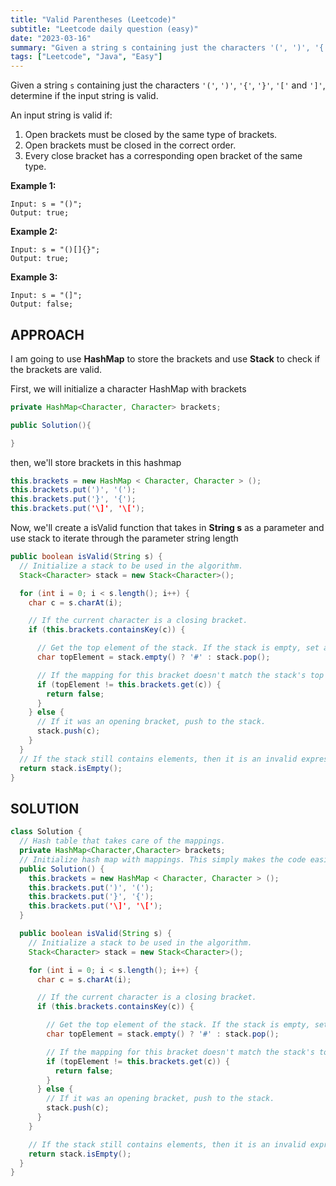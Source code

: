 ```yaml
---
title: "Valid Parentheses (Leetcode)"
subtitle: "Leetcode daily question (easy)"
date: "2023-03-16"
summary: "Given a string s containing just the characters '(', ')', '{', '}', '[' and ']', determine if the input string is valid."
tags: ["Leetcode", "Java", "Easy"]
---
```


Given a string `s` containing just the characters `'('`, `')'`, `'{'`, `'}'`, `'['` and `']'`, determine if the input string is valid.

An input string is valid if:

1.  Open brackets must be closed by the same type of brackets.
2.  Open brackets must be closed in the correct order.
3.  Every close bracket has a corresponding open bracket of the same type.

**Example 1:**

```tsx
Input: s = "()";
Output: true;
```

**Example 2:**

```tsx
Input: s = "()[]{}";
Output: true;
```

**Example 3:**

```tsx
Input: s = "(]";
Output: false;
```

## APPROACH

I am going to use **HashMap** to store the brackets and use **Stack** to check if the brackets are valid.

First, we will initialize a character HashMap with brackets

```java
private HashMap<Character, Character> brackets;

public Solution(){

}
```

then, we'll store brackets in this hashmap

```java
this.brackets = new HashMap < Character, Character > ();
this.brackets.put(')', '(');
this.brackets.put('}', '{');
this.brackets.put('\]', '\[');
```

Now, we'll create a isValid function that takes in **String s** as a parameter and use stack to iterate through the parameter string length

```java
public boolean isValid(String s) {
  // Initialize a stack to be used in the algorithm.
  Stack<Character> stack = new Stack<Character>();

  for (int i = 0; i < s.length(); i++) {
    char c = s.charAt(i);

    // If the current character is a closing bracket.
    if (this.brackets.containsKey(c)) {

      // Get the top element of the stack. If the stack is empty, set a dummy value of '#'
      char topElement = stack.empty() ? '#' : stack.pop();

      // If the mapping for this bracket doesn't match the stack's top element, return false.
      if (topElement != this.brackets.get(c)) {
        return false;
      }
    } else {
      // If it was an opening bracket, push to the stack.
      stack.push(c);
    }
  }
  // If the stack still contains elements, then it is an invalid expression.
  return stack.isEmpty();
}
```

## SOLUTION

```java
class Solution {
  // Hash table that takes care of the mappings.
  private HashMap<Character,Character> brackets;
  // Initialize hash map with mappings. This simply makes the code easier to read.
  public Solution() {
    this.brackets = new HashMap < Character, Character > ();
    this.brackets.put(')', '(');
    this.brackets.put('}', '{');
    this.brackets.put('\]', '\[');
  }

  public boolean isValid(String s) {
    // Initialize a stack to be used in the algorithm.
    Stack<Character> stack = new Stack<Character>();

    for (int i = 0; i < s.length(); i++) {
      char c = s.charAt(i);

      // If the current character is a closing bracket.
      if (this.brackets.containsKey(c)) {

        // Get the top element of the stack. If the stack is empty, set a dummy value of '#'
        char topElement = stack.empty() ? '#' : stack.pop();

        // If the mapping for this bracket doesn't match the stack's top element, return false.
        if (topElement != this.brackets.get(c)) {
          return false;
        }
      } else {
        // If it was an opening bracket, push to the stack.
        stack.push(c);
      }
    }

    // If the stack still contains elements, then it is an invalid expression.
    return stack.isEmpty();
  }
}
```
